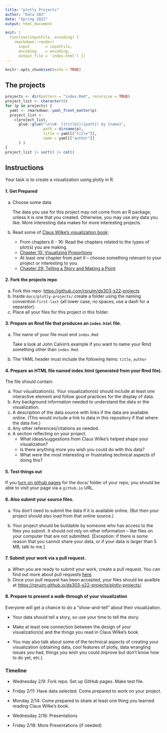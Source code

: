 ```yaml
---
title: "plotly Projects"
author: "Data 303"
date: "Spring 2022"
output: html_document

knit: (
  function(inputFile, encoding) { 
    rmarkdown::render( 
      input       = inputFile, 
      encoding    = encoding, 
      output_file = 'index.html') })
---
```


```r
knitr::opts_chunk$set(echo = TRUE)
```

## The projects

```r
projects <- dir(pattern = "index.Rmd", recursive = TRUE)
project_list <- character(0)
for (p in projects) {
  yaml <- rmarkdown::yaml_front_matter(p)
  project_list <-
    c(project_list, 
      glue::glue("\n\n#. [{title}]({path}) by {name}", 
                 path = dirname(p), 
                 title = yaml[["title"]],
                 name = yaml[["author"]]
      ) )
}
project_list |> sort() |> cat()
```

## Instructions

Your task is to create a visualization using plotly in R. 

#### 1. Get Prepared

a. Choose some data

    The data you use for this project may not come from an R package, unless it is one that you created.
Otherwise, you may use any data you like. More interesting data makes for more interesting projects.

b. Read some of [Claus Wilke's visualization book](https://clauswilke.com/dataviz/):

    * From chapters 6 - 16: Read the chapters related to the types of plot(s) you are making.
    * [Chapter 10: Visualizing Proportions](https://clauswilke.com/dataviz/visualizing-proportions.html)
    * At least one chapter from part II -- choose something relevant to your project or interesting to you.
    * [Chapter 29: Telling a Story and Making a Point](https://clauswilke.com/dataviz/telling-a-story.html)

#### 2. Fork the projects repo 

a. Fork this repo: <https://github.com/rpruim/ds303-s22-projects>
b. Inside `docs/plotly-projects/` create a folder using the naming convention `first-last` (all lower case, no spaces, use a dash for a separator).
c. Place all your files for this project in this folder.

#### 3. Prepare an Rmd file that produces an `index.html` file. 

a. The name of your file must end `index.Rmd` 
    
    Take a look at John Calvin's example if you want to 
    name your Rmd something other than `index.Rmd`.
    
b. The YAML header must include the following items: `title`, `author`
        

#### 4. Prepare an HTML file named **index.html** (generated from your Rmd file).

The file should contain:
    
a. Your visualization(s). Your visualization(s) should include at least one interactive element
    and follow good practices for the display of data.
b. Any background information needed to understand the data or the visualization.
c. A description of the data source with links if the data are available online. (This would include 
a link to data in this repository if that where the data live.)
d. Any other references/citations as needed.
e. A section reflecting on your project.
    * What ideas/suggestions from Claus Wilke's helped shape your visualization?
    * Is there anything more you wish you could do with this data?
    * What were the most interesting or frustrating technical aspects of doing this?
    
    
#### 5. Test things out

If you [turn on github pages](https://docs.github.com/en/pages/getting-started-with-github-pages/creating-a-github-pages-site#creating-your-site) for the docs/ folder of your repo, you should be able to 
visit your page via a `github.io` URL.

#### 6. Also submit your source files. 

a. You don't need to submit the data if it is available online. (But then your project should also
    load from that online source.)
    
b. Your project should be buildable by someone who has access to the files you submit. It should not
    rely on other information -- like files on your computer that are not submitted. 
    [Exception: if there is some reason that you cannot share your data, or 
    if your data is larger than 5 MB, talk to me.]

#### 7. Submit your work via a pull request.

a. When you are ready to submit your work, create a pull request. You can find out more about 
    pull requests [here](https://docs.github.com/en/pull-requests/collaborating-with-pull-requests/proposing-changes-to-your-work-with-pull-requests/creating-a-pull-request-from-a-fork).
b. Once your pull request has been accepted, your files should be availble at
<https://rpruim.github.io/ds303-s22-projects/plotly-projects/>.

#### 8. Prepare to present a walk-through of your visualization

Everyone will get a chance to do a "show-and-tell" about their visualization. 

* Your data should tell a story, so use your time to tell the story.

* Make at least one connection between the design of your visualization(s) and the things you
read in Claus Wilke's book.

* You may also talk about some of the technical aspects of creating your visualization (obtaining data,
cool features of plotly, data wrangling issues you had, things you wish you could improve but don't know
how to do yet, etc.)


### Timeline

* Wednesday 2/9: Fork repo. Set up GitHub pages. Make test file.

* Friday 2/11: Have data selected.  Come prepared to work on your project.

* Monday 2/14: Come prepared to share at least one thing you learned reading Claus Wilke's book.

* Wednesday 2/16: Presentations

* Friday 2/18: More Presentations (if needed)

